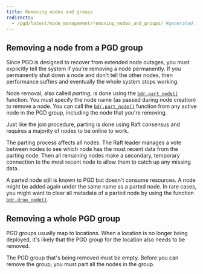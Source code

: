 ```yaml
---
title: Removing nodes and groups
redirects:
  - /pgd/latest/node_management/removing_nodes_and_groups/ #generated for DOCS-1247-PGD-6.0-Docs
---
```


## Removing a node from a PGD group

Since PGD is designed to recover from extended node outages, you
must explicitly tell the system if you're removing a node
permanently. If you permanently shut down a node and don't tell
the other nodes, then performance suffers and eventually
the whole system stops working.

Node removal, also called *parting*, is done using the [`bdr.part_node()`](/pgd/6/reference/tables-views-functions/nodes-management-interfaces#bdrpart_node)
function. You must specify the node name (as passed during node creation)
to remove a node. You can call the [`bdr.part_node()`](/pgd/6/reference/tables-views-functions/nodes-management-interfaces#bdrpart_node) function from any active
node in the PGD group, including the node that you're removing.

Just like the join procedure, parting is done using Raft consensus and requires a
majority of nodes to be online to work.

The parting process affects all nodes. The Raft leader manages a vote
between nodes to see which node has the most recent data from the parting node.
Then all remaining nodes make a secondary, temporary connection to the
most recent node to allow them to catch up any missing data.

A parted node still is known to PGD but doesn't consume resources. A
node might be added again under the same name as a parted node.
In rare cases, you might want to clear all metadata of a parted
node by using the function [`bdr.drop_node()`](/pgd/6/reference/tables-views-functions/functions-internal#bdrdrop_node).

## Removing a whole PGD group

PGD groups usually map to locations. When a location is no longer being deployed,
it's likely that the PGD group for the location also needs to be removed.

The PGD group that's being removed must be empty. Before you can remove the 
group, you must part all the nodes in the group. 
